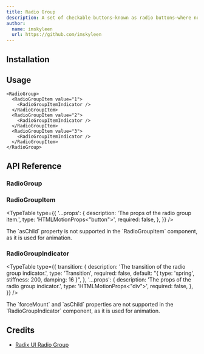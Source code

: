 ```yaml
---
title: Radio Group
description: A set of checkable buttons—known as radio buttons—where no more than one of the buttons can be checked at a time.
author:
  name: imskyleen
  url: https://github.com/imskyleen
---
```


<ComponentPreview name="demo-primitives-radix-radio-group" />

## Installation

<ComponentInstallation name="primitives-radix-radio-group" />

## Usage

```tsx
<RadioGroup>
  <RadioGroupItem value="1">
    <RadioGroupItemIndicator />
  </RadioGroupItem>
  <RadioGroupItem value="2">
    <RadioGroupItemIndicator />
  </RadioGroupItem>
  <RadioGroupItem value="3">
    <RadioGroupItemIndicator />
  </RadioGroupItem>
</RadioGroup>
```

## API Reference

### RadioGroup

<ExternalLink
  href="https://www.radix-ui.com/primitives/docs/components/radio-group#root"
  text="Radix UI API Reference - RadioGroup.Root"
/>

### RadioGroupItem

<ExternalLink
  href="https://www.radix-ui.com/primitives/docs/components/radio-group#item"
  text="Radix UI API Reference - RadioGroup.Item"
/>

<TypeTable
  type={{
    '...props': {
      description: 'The props of the radio group item.',
      type: 'HTMLMotionProps<"button">',
      required: false,
    },
  }}
/>

<Callout type="info">
  The `asChild` property is not supported in the `RadioGroupItem` component, as
  it is used for animation.
</Callout>

### RadioGroupIndicator

<ExternalLink
  href="https://www.radix-ui.com/primitives/docs/components/radio-group#indicator"
  text="Radix UI API Reference - RadioGroup.Indicator"
/>

<TypeTable
  type={{
    transition: {
      description: 'The transition of the radio group indicator.',
      type: 'Transition',
      required: false,
      default: "{ type: 'spring', stiffness: 200, damping: 16 }",
    },
    '...props': {
      description: 'The props of the radio group indicator.',
      type: 'HTMLMotionProps<"div">',
      required: false,
    },
  }}
/>

<Callout type="info">
  The `forceMount` and `asChild` properties are not supported in the
  `RadioGroupIndicator` component, as it is used for animation.
</Callout>

## Credits

- [Radix UI Radio Group](https://www.radix-ui.com/primitives/docs/components/radio-group)
